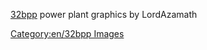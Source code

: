 [[en/Archive/Old 32bpp/List of downloadable 32 bpp tars|32bpp]] power plant graphics by LordAzamath
[[Category:en/32bpp Images]]